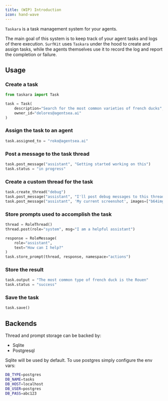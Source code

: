 ```yaml
---
title: (WIP) Introduction
icon: hand-wave
---
```


`Taskara` is a task management system for your agents.

The main goal of this system is to keep track of your agent tasks and logs of there execution. 
`SurfKit` uses `Taskara` under the hood to create and assign tasks, while the agents themselves 
use it to record the log and report the completion or failure. 

## Usage

### Create a task

```python
from taskara import Task

task = Task(
    description="Search for the most common varieties of french ducks",
    owner_id="delores@agentsea.ai"
)
```

### Assign the task to an agent

```python
task.assigned_to = "roko@agentsea.ai"
```

### Post a message to the task thread

```python
task.post_message("assistant", "Getting started working on this")
task.status = "in progress"
```

### Create a custom thread for the task

```python
task.create_thread("debug")
task.post_message("assistant", "I'll post debug messages to this thread", thread="debug")
task.post_message("assistant", 'My current screenshot', images=["b64img"], thread="debug")
```

### Store prompts used to accomplish the task

```python
thread = RoleThread()
thread.post(role="system", msg="I am a helpful assistant")

response = RoleMessage(
    role="assistant",
    text="How can I help?"
)
task.store_prompt(thread, response, namespace="actions")
```

### Store the result

```python
task.output = "The most common type of french duck is the Rouen"
task.status = "success"
```

### Save the task

```python
task.save()
```

## Backends

Thread and prompt storage can be backed by:

- Sqlite
- Postgresql

Sqlite will be used by default. To use postgres simply configure the env vars:

```sh
DB_TYPE=postgres
DB_NAME=tasks
DB_HOST=localhost
DB_USER=postgres
DB_PASS=abc123
```

